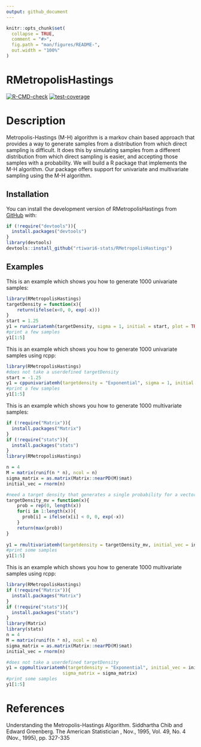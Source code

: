 ```yaml
---
output: github_document
---
```


<!-- README.md is generated from README.Rmd. Please edit that file -->

```r
knitr::opts_chunk$set(
  collapse = TRUE,
  comment = "#>",
  fig.path = "man/figures/README-",
  out.width = "100%"
)
```

# RMetropolisHastings

<!-- badges: start -->
[![R-CMD-check](https://github.com/rtiwari6-stats/RMetropolisHastings/actions/workflows/R-CMD-check.yaml/badge.svg)](https://github.com/rtiwari6-stats/RMetropolisHastings/actions/workflows/R-CMD-check.yaml)
[![test-coverage](https://github.com/rtiwari6-stats/RMetropolisHastings/actions/workflows/test-coverage.yaml/badge.svg)](https://github.com/rtiwari6-stats/RMetropolisHastings/actions/workflows/test-coverage.yaml)
<!-- badges: end -->

# Description

Metropolis-Hastings (M-H) algorithm is a markov chain based approach that provides a way to generate samples from a distribution from which direct sampling is difficult. It does this by simulating samples from a different distribution from which direct sampling is easier, and accepting those samples with a probability. We will build a R package that implements the M-H algorithm. Our package offers support for univariate and multivariate sampling using the M-H algorithm.


## Installation

You can install the development version of RMetropolisHastings from [GitHub](https://github.com/rtiwari6-stats/RMetropolisHastings) with:

```r
if (!require("devtools")){
  install.packages("devtools") 
}
library(devtools)
devtools::install_github("rtiwari6-stats/RMetropolisHastings")
```


## Examples

This is an example which shows you how to generate 1000 univariate samples:

```r
library(RMetropolisHastings)
targetDensity = function(x){
    return(ifelse(x<0, 0, exp(-x)))
}
start = 1.25
y1 = runivariatemh(targetDensity, sigma = 1, initial = start, plot = TRUE)
#print a few samples
y1[1:5]
```


This is an example which shows you how to generate 1000 univariate samples using rcpp:

```r
library(RMetropolisHastings)
#does not take a userdefined targetDensity
start = -1.25
y1 = cppunivariatemh(targetdensity = "Exponential", sigma = 1, initial = start, plot = TRUE)
#print a few samples
y1[1:5]
```

This is an example which shows you how to generate 1000 multivariate samples:

```r
if (!require("Matrix")){
  install.packages("Matrix") 
}
if (!require("stats")){
  install.packages("stats") 
}
library(RMetropolisHastings)

n = 4
M = matrix(runif(n * n), ncol = n)
sigma_matrix = as.matrix(Matrix::nearPD(M)$mat)
initial_vec = rnorm(n)

#need a target density that generates a single probability for a vector x
targetDensity_mv = function(x){
    prob = rep(0, length(x))
    for(i in 1:length(x)){
      prob[i] = ifelse(x[i] < 0, 0, exp(-x))
    }
    return(max(prob))
}
  
y1 = rmultivariatemh(targetdensity = targetDensity_mv, initial_vec = initial_vec, sigma_matrix = sigma_matrix)
#print some samples
y1[1:5]
```

This is an example which shows you how to generate 1000 multivariate samples using rcpp:

```r
library(RMetropolisHastings)
if (!require("Matrix")){
  install.packages("Matrix") 
}
if (!require("stats")){
  install.packages("stats") 
}
library(Matrix)
library(stats)
n = 4
M = matrix(runif(n * n), ncol = n)
sigma_matrix = as.matrix(Matrix::nearPD(M)$mat)
initial_vec = rnorm(n)

#does not take a userdefined targetDensity
y1 = cppmultivariatemh(targetdensity = "Exponential", initial_vec = initial_vec, 
                     sigma_matrix = sigma_matrix)
#print some samples
y1[1:5]
```

# References

Understanding the Metropolis-Hastings Algorithm.  Siddhartha Chib and Edward Greenberg. The American Statistician , Nov., 1995, Vol. 49, No. 4 (Nov., 1995), pp. 327-335

